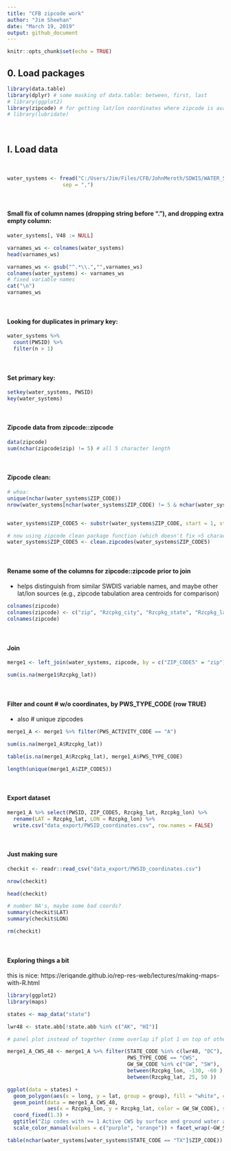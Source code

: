 ```yaml
---
title: "CFB zipcode work"
author: "Jim Sheehan"
date: "March 19, 2019"
output: github_document
---
```


```r
knitr::opts_chunk$set(echo = TRUE)
```


## 0. Load packages
```r
library(data.table)
library(dplyr) # some masking of data.table: between, first, last
# library(ggplot2)
library(zipcode) # for getting lat/lon coordinates where zipcode is available
# library(lubridate)

```

<br>

## I. Load data

<br>

```r
water_systems <- fread("C:/Users/Jim/Files/CFB/JohnMeroth/SDWIS/WATER_SYSTEM.csv", 
                  sep = ",")
```

<br>

#### Small fix of column names (dropping string before "."), and dropping extra empty column:
```r
water_systems[, V48 := NULL]

varnames_ws <- colnames(water_systems)
head(varnames_ws)

varnames_ws <- gsub("^.*\\.","",varnames_ws)
colnames(water_systems) <- varnames_ws
# fixed variable names
cat("\n")
varnames_ws


```

<br>

#### Looking for duplicates in primary key:
```r
water_systems %>% 
  count(PWSID) %>% 
  filter(n > 1)

```

<br>

#### Set primary key:
```r
setkey(water_systems, PWSID)
key(water_systems)
```

<br>

#### Zipcode data from zipcode::zipcode
```r
data(zipcode)
sum(nchar(zipcode$zip) != 5) # all 5 character length


```

<br>

#### Zipcode clean:
```r

# whoa:
unique(nchar(water_systems$ZIP_CODE))
nrow(water_systems[nchar(water_systems$ZIP_CODE) != 5 & nchar(water_systems$ZIP_CODE) > 0, ])


water_systems$ZIP_CODE5 <- substr(water_systems$ZIP_CODE, start = 1, stop = 5) 

# now using zipcode clean package function (which doesn't fix >5 character zips)
water_systems$ZIP_CODE5 <- clean.zipcodes(water_systems$ZIP_CODE5)

```

<br>

#### Rename some of the columns for zipcode::zipcode prior to join

+ helps distinguish from similar SWDIS variable names, and maybe other lat/lon sources (e.g., zipcode tabulation area centroids for comparison)
```r
colnames(zipcode)
colnames(zipcode) <- c("zip", "Rzcpkg_city", "Rzcpkg_state", "Rzcpkg_lat", "Rzcpkg_lon")
colnames(zipcode)

```

<br>

#### Join

```r
merge1 <- left_join(water_systems, zipcode, by = c("ZIP_CODE5" = "zip"))

sum(is.na(merge1$Rzcpkg_lat))
```

<br>

#### Filter and count # w/o coordinates, by PWS_TYPE_CODE (row TRUE)

+ also # unique zipcodes

```r
merge1_A <- merge1 %>% filter(PWS_ACTIVITY_CODE == "A")

sum(is.na(merge1_A$Rzcpkg_lat))

table(is.na(merge1_A$Rzcpkg_lat), merge1_A$PWS_TYPE_CODE)

length(unique(merge1_A$ZIP_CODE5))

```

<br>

#### Export dataset

```r
merge1_A %>% select(PWSID, ZIP_CODE5, Rzcpkg_lat, Rzcpkg_lon) %>% 
  rename(LAT = Rzcpkg_lat, LON = Rzcpkg_lon) %>% 
  write.csv("data_export/PWSID_coordinates.csv", row.names = FALSE)

```

<br>

#### Just making sure

```r
checkit <- readr::read_csv("data_export/PWSID_coordinates.csv")

nrow(checkit)

head(checkit)

# number NA's, maybe some bad coords?
summary(checkit$LAT)
summary(checkit$LON)

rm(checkit)
```

<br>

#### Exploring things a bit

this is nice:
https://eriqande.github.io/rep-res-web/lectures/making-maps-with-R.html

```r
library(ggplot2)
library(maps)

states <- map_data("state")

lwr48 <- state.abb[!state.abb %in% c("AK", "HI")]

# panel plot instead of together (some overlap if plot 1 on top of other)

merge1_A_CWS_48 <- merge1_A %>% filter(STATE_CODE %in% c(lwr48, "DC"), 
                                       PWS_TYPE_CODE == "CWS",
                                       GW_SW_CODE %in% c("GW", "SW"),
                                       between(Rzcpkg_lon, -130, -60 ), 
                                       between(Rzcpkg_lat, 25, 50 ))

ggplot(data = states) + 
  geom_polygon(aes(x = long, y = lat, group = group), fill = "white", color = "gray70") + 
  geom_point(data = merge1_A_CWS_48, 
             aes(x = Rzcpkg_lon, y = Rzcpkg_lat, color = GW_SW_CODE), size = 0.8, alpha = 0.75) +
  coord_fixed(1.3) + 
  ggtitle("Zip codes with >= 1 Active CWS by surface and ground water as primary source") + 
  scale_color_manual(values = c("purple", "orange")) + facet_wrap(~GW_SW_CODE, ncol = 1)

```


```r
table(nchar(water_systems[water_systems$STATE_CODE == "TX"]$ZIP_CODE))


```



